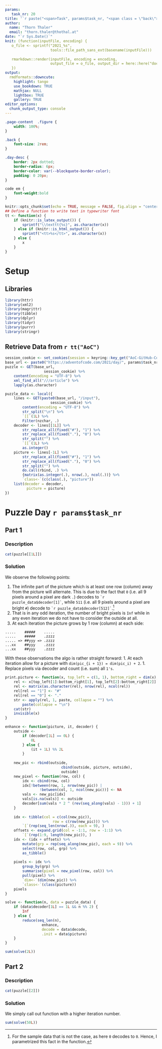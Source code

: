 ```yaml
---
params:
   task_nr: 20
title: '`r paste("<span>Task", params$task_nr, "<span class = \"back\"><a href = \"index.html\">", fontawesome::fa("home"), "</a></span></span>")`'
author: 
  name: "Thorn Thaler"
  email: "thorn.thaler@thothal.at"
date: "`r Sys.Date()`"
knit: (function(inputFile, encoding) {
   o_file <- sprintf("2021_%s",
                     tools::file_path_sans_ext(basename(inputFile)))
                     
   rmarkdown::render(inputFile, encoding = encoding, 
                     output_file = o_file, output_dir = here::here("docs"))
   })
output: 
  rmdformats::downcute:
    highlight: tango
    use_bookdown: TRUE
    mathjax: NULL
    lightbox: TRUE
    gallery: TRUE
editor_options: 
  chunk_output_type: console
---
```


```css
.page-content  .figure {
	width: 100%;
}

.back {
	font-size: 2rem;
}

.day-desc {
	border: 2px dotted;
	border-radius: 6px;
	border-color: var(--blockquote-border-color);
	padding: 0 20px;
}

code em {
	font-weight:bold
}
```


```r
knitr::opts_chunk$set(echo = TRUE, message = FALSE, fig.align = "center")
## Define a function to write text in typewriter font
tt <- function(x) {
	if (knitr::is_latex_output()) {
		sprintf("\\texttt{%s}", as.character(x))
	} else if (knitr::is_html_output()) {
		sprintf("<tt>%s</tt>", as.character(x))
	} else {
		x
	}
}
```

# Setup

## Libraries

```r
library(httr)
library(xml2)
library(magrittr)
library(tibble)
library(dplyr)
library(tidyr)
library(purrr)
library(stringr)
```

## Retrieve Data from `r tt("AoC")`


```r
session_cookie <- set_cookies(session = keyring::key_get("AoC-GitHub-Cookie"))
base_url <- paste0("https://adventofcode.com/2021/day/", params$task_nr)
puzzle <- GET(base_url,
				  session_cookie) %>% 
	content(encoding = "UTF-8") %>% 
	xml_find_all("///article") %>% 
	lapply(as.character)

puzzle_data <- local({
	lines <- GET(paste0(base_url, "/input"),
					 session_cookie) %>% 
		content(encoding = "UTF-8") %>% 
		str_split("\n") %>% 
		`[[`(1L) %>% 
		Filter(nzchar, .)
	decoder <- lines[[1L]] %>% 
		str_replace_all(fixed("#"), "1") %>% 
		str_replace_all(fixed("."), "0") %>% 
		str_split("") %>% 
		`[[`(1L) %>%
		as.integer()
	picture <- lines[-1L] %>% 
		str_replace_all(fixed("#"), "1") %>% 
		str_replace_all(fixed("."), "0") %>% 
		str_split("") %>% 
		do.call(rbind, .) %>% 
		{matrix(as.integer(.), nrow(.), ncol(.))} %>% 
		`class<-`(c(class(.), "picture"))
	list(decoder = decoder,
		  picture = picture)
})
```

# Puzzle Day `r params$task_nr`

## Part 1

### Description

```r
cat(puzzle[[1L]])
```


### Solution

We observe the following points:

1. The infinite part of the picture which is at least one row (column) away from the 
picture will alternate. This is due to the fact that `0` (i.e. all 9 pixels around a pixel are dark `.`) decodes to `` `r puzzle_data$decoder[1]` ``, while `511` (i.e. all 9 pixels
around a pixel are bright `#`) decode to `` `r puzzle_data$decoder[512]` ``.^[For the
sample data that is not the case, as here `0` decodes to `0`. Hence, I parametrized this
fact in the function.]
1. That is in any odd iteration, the number of bright pixels is `Inf` while in any even
iteration we do not have to consider the outside at all.
1. At each iteration the picture grows by 1 row (column) at each side:

```
.....    #####    .....
.....    #####    .zzzz   
..... => ##yyy => .zzzz
...xx    ##yyy    .zzzz 
...xx    ##yyy    .zzzz
```

With these observations the algo is rather straight forward:
1. At each iteration allow for a picture with `dim(pic_{i + 1}) = dim(pic_i) + 2`.
1. Replace pixels via decoder and count (i.e. sum) all `1's`.


```r
print.picture <- function(x, top_left = c(1, 1), bottom_right = dim(x), ...) {
	rel <- x[top_left[1]:bottom_right[1], top_left[2]:bottom_right[2]]
	rel <- matrix(as.character(rel), nrow(rel), ncol(rel))
	rel[rel == "1"] <- "#"
	rel[rel == "0"] <- "."
	str <- apply(rel, 1, paste, collapse = "") %>% 
		paste(collapse = "\n")
	cat(str)
	invisible(x)
}

enhance <- function(picture, it, decoder) {
	outside <- 
		if (decoder[1L] == 0L) {
			0L
		} else {
			(it + 1L) %% 2L
		}
	
	new_pic <- rbind(outside,
						  cbind(outside, picture, outside),
						  outside)
	new_pixel <- function(row, col) {
		idx <- cbind(row, col)
		idx[!between(row, 1, nrow(new_pic)) |
			 	!between(col, 1, ncol(new_pic))] <- NA
		vals <- new_pic[idx]
		vals[is.na(vals)] <- outside
		decoder[sum(vals * 2 ^ (rev(seq_along(vals) - 1))) + 1]
	}
	
	idx <- tibble(col = c(col(new_pic)),
					  row = c(row(new_pic))) %>% 
		`[`(rep(seq_len(nrow(.)), each = 9), )
	offsets <- expand.grid(col = -1:1, row = -1:1) %>% 
		`[`(rep(1:9, length(new_pic)), )
	idx <- (idx + offsets) %>% 
		mutate(grp = rep(seq_along(new_pic), each = 9)) %>% 
		select(row, col, grp) %>% 
		as_tibble()
	
	pixels <- idx %>% 
		group_by(grp) %>% 
		summarise(pixel = new_pixel(row, col)) %>% 
		pull(pixel) %>% 
		`dim<-`(dim(new_pic)) %>% 
		`class<-`(class(picture))
	pixels
}

solve <- function(n, data = puzzle_data) {
	if (data$decoder[1L] == 1L && n %% 2) {
		Inf
	} else {
		reduce(seq_len(n),
				 enhance,
				 decode = data$decode,
				 .init = data$picture)
	}
}

sum(solve(2L))


```

## Part 2

### Description

```r
cat(puzzle[[2]])
```

### Solution

We simply call out function with a higher iteration number.

```r
sum(solve(50L))
```

